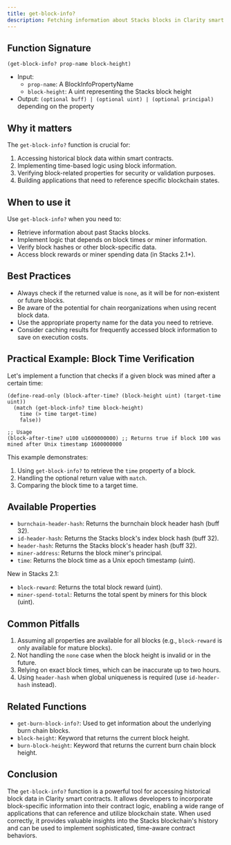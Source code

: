 ```yaml
---
title: get-block-info?
description: Fetching information about Stacks blocks in Clarity smart contracts.
---
```


## Function Signature

```clarity
(get-block-info? prop-name block-height)
```

- Input: 
  - `prop-name`: A BlockInfoPropertyName
  - `block-height`: A uint representing the Stacks block height
- Output: `(optional buff) | (optional uint) | (optional principal)` depending on the property

## Why it matters

The `get-block-info?` function is crucial for:

1. Accessing historical block data within smart contracts.
2. Implementing time-based logic using block information.
3. Verifying block-related properties for security or validation purposes.
4. Building applications that need to reference specific blockchain states.

## When to use it

Use `get-block-info?` when you need to:

- Retrieve information about past Stacks blocks.
- Implement logic that depends on block times or miner information.
- Verify block hashes or other block-specific data.
- Access block rewards or miner spending data (in Stacks 2.1+).

## Best Practices

- Always check if the returned value is `none`, as it will be for non-existent or future blocks.
- Be aware of the potential for chain reorganizations when using recent block data.
- Use the appropriate property name for the data you need to retrieve.
- Consider caching results for frequently accessed block information to save on execution costs.

## Practical Example: Block Time Verification

Let's implement a function that checks if a given block was mined after a certain time:

```clarity
(define-read-only (block-after-time? (block-height uint) (target-time uint))
  (match (get-block-info? time block-height)
    time (> time target-time)
    false))

;; Usage
(block-after-time? u100 u1600000000) ;; Returns true if block 100 was mined after Unix timestamp 1600000000
```




This example demonstrates:
1. Using `get-block-info?` to retrieve the `time` property of a block.
2. Handling the optional return value with `match`.
3. Comparing the block time to a target time.

## Available Properties

- `burnchain-header-hash`: Returns the burnchain block header hash (buff 32).
- `id-header-hash`: Returns the Stacks block's index block hash (buff 32).
- `header-hash`: Returns the Stacks block's header hash (buff 32).
- `miner-address`: Returns the block miner's principal.
- `time`: Returns the block time as a Unix epoch timestamp (uint).

New in Stacks 2.1:
- `block-reward`: Returns the total block reward (uint).
- `miner-spend-total`: Returns the total spent by miners for this block (uint).

## Common Pitfalls

1. Assuming all properties are available for all blocks (e.g., `block-reward` is only available for mature blocks).
2. Not handling the `none` case when the block height is invalid or in the future.
3. Relying on exact block times, which can be inaccurate up to two hours.
4. Using `header-hash` when global uniqueness is required (use `id-header-hash` instead).

## Related Functions

- `get-burn-block-info?`: Used to get information about the underlying burn chain blocks.
- `block-height`: Keyword that returns the current block height.
- `burn-block-height`: Keyword that returns the current burn chain block height.

## Conclusion

The `get-block-info?` function is a powerful tool for accessing historical block data in Clarity smart contracts. It allows developers to incorporate block-specific information into their contract logic, enabling a wide range of applications that can reference and utilize blockchain state. When used correctly, it provides valuable insights into the Stacks blockchain's history and can be used to implement sophisticated, time-aware contract behaviors.
